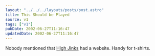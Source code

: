 ```yaml
---
layout: "../../../layouts/posts/post.astro"
title: This Should be Played
source: v1
tags: ["v1"]
pubDate: 2002-06-27T11:16:47
updatedDate: 2002-06-27T11:16:47
---
```


Nobody mentioned that [High Jinks][1] had a website. Handy for t-shirts.

[1]: http://www.high-jinks.com/ "High Jinks: skate/clothes shop in Carnaby Street and Covent Garden"
